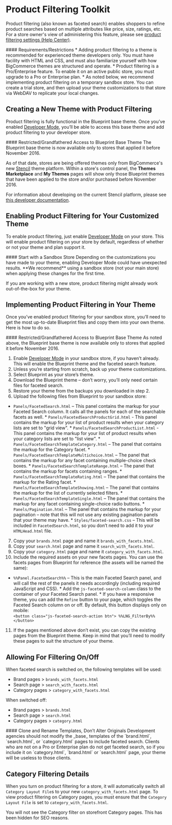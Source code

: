 # Product Filtering Toolkit

Product filtering (also known as faceted search) enables shoppers to refine product searches based on multiple attributes like price, size, ratings, etc. For a store owner's view of administering this feature, please see [product filtering settings (Help Center)](https://support.bigcommerce.com/s/article/Product-Filtering-Setting). 

<Callout type="warning">
  #### Requirements/Restrictions
  * Adding product filtering to a theme is recommended for experienced theme developers only. You must have facility with HTML and CSS, and must also familiarize yourself with how BigCommerce themes are structured and operate.
  * Product filtering is a Pro/Enterprise feature. To enable it on an active public store, you must upgrade to a Pro or Enterprise plan.
  * As noted below, we recommend implementing product filtering on a temporary sandbox store. You can create a trial store, and then upload your theme customizations to that store via WebDAV to replicate your local changes.
</Callout>
  
## Creating a New Theme with Product Filtering 

Product filtering is fully functional in the Blueprint base theme. Once you’ve enabled [Developer Mode](#blueprint-and-developer-mode), you’ll be able to access this base theme and add product filtering to your developer store.

<Callout type="warning">
 #### Restricted/Grandfathered Access to Blueprint Base Theme
 The Blueprint base theme is now available only to stores that applied it before November 2016.
</Callout>

As of that date, stores are being offered themes only from BigCommerce's new <a href="https://support.bigcommerce.com/articles/Public/The-Stencil-Theme-Platform" target="_blank">Stencil</a> theme platform. Within a store's control panel, the **Themes Marketplace** and **My Themes** pages will show only those Blueprint themes that have been applied to the store and/or purchased before November 2016. 

For information about developing on the current Stencil platform, please see <a href="https://stencil.bigcommerce.com/docs/" target="_blank">this developer documentation</a>.

## Enabling Product Filtering for Your Customized Theme 

To enable product filtering, just enable [Developer Mode](#devmode) on your store. This will enable product filtering on your store by default, regardless of whether or not your theme and plan support it.


<Callout type="warning">
  #### Start with a Sandbox Store
  Depending on the customizations you have made to your theme, enabling Developer Mode could have unexpected results. **We recommend** using a sandbox store (not your main store) when applying these changes for the first time.
</Callout>

If you are working with a new store, product filtering might already work out-of-the-box for your theme.

## Implementing Product Filtering in Your Theme 

Once you’ve enabled product filtering for your sandbox store, you’ll need to get the most up-to-date Blueprint files and copy them into your own theme. Here is how to do so.

<Callout type="warning">
  ####  Restricted/Grandfathered Access to Blueprint Base Theme
  As noted above, the Blueprint base theme is now available only to stores that applied it before November 2016.
</Callout>

1.  Enable [Developer Mode](#devmode) in your sandbox store, if you haven’t already. This will enable the Blueprint theme and the faceted search feature.
2.  Unless you’re starting from scratch, back up your theme customizations.
3.  Select Blueprint as your store’s theme. 
4.  Download the Blueprint theme – don’t worry, you’ll only need certain files for faceted search.
5.  Restore your theme from the backups you downloaded in step 2.
6.  Upload the following files from Blueprint to your sandbox store:

   *   `Panels/FacetedSearch.html` – This panel contains the markup for your Faceted Search column. It calls all the panels for each of the searchable facets as well.
    *   `Panels/FacetedSearchProductGrid.html` - This panel contains the markup for your list of product results when your category lists are set to "grid view".
    *   `Panels/FacetedSearchProductList.html` - This panel contains the markup for your list of product results when your category lists are set to "list view".
    *   `Panels/FacetedSearchTemplateCategory.html` – The panel that contains the markup for the Category facet.
    *   `Panels/FacetedSearchTemplateMultichoice.html` – The panel that contains the markup for any facet containing multiple-choice check boxes.
    *   `Panels/FacetedSearchTemplateRange.html` – The panel that contains the markup for facets containing ranges.
    *   `Panels/FacetedSearchTemplateRating.html` – The panel that contains the markup for the Rating facet.
    *   `Panels/FacetedSearchTemplateShowing.html` – The panel that contains the markup for the list of currently selected filters.
    *   `Panels/FacetedSearchTemplateSingle.html` – The panel that contains the markup for any facet containing single-choice radio buttons.
    *   `Panels/Pagination.html` – The panel that contains the markup for your pagination – note that this will not use any existing pagination panels that your theme may have.
    *   `Styles/faceted-search.css` – This will be included in `FacetedSearch.html`, so you don’t need to add it to your `HTMLHead.html` file.

7.  Copy your `brands.html` page and name it `brands_with_facets.html`.
8.  Copy your `search.html` page and name it `search_with_facets.html`.
9.  Copy your `category.html` page and name it `category_with_facets.html`.
10.  Include the required assets on your new facets pages. You can use the facets pages from Blueprint for reference (the assets will be named the same):

   *   `%%Panel.FacetedSearch%%` – This is the main Faceted Search panel, and will call the rest of the panels it needs accordingly (including required JavaScript and CSS).
    *   Add the `js-faceted-search-column` class to the container of your Faceted Search panel.
    *   If you have a responsive theme, you can add the `Refine` button to your page, which toggles the Faceted Search column on or off. By default, this button displays only on mobile:<br />
    `<button class="js-faceted-search-action btn"> %%LNG_FilterBy%% </button>`
11.  If the pages mentioned above don’t exist, you can copy the existing pages from the Blueprint theme. Keep in mind that you’ll need to modify these pages to suit the structure of your theme.

## Allowing For Filtering On/Off 

When faceted search is switched on, the following templates will be used:

*   Brand pages > `brands_with_facets.html`
*   Search page > `search_with_facets.html`
*   Category pages > `category_with_facets.html`

When switched off:

*   Brand pages > `brands.html`
*   Search page > `search.html`
*   Category pages > `category.html`

<Callout type="warning">
  #### Clone and Rename Templates, Don’t Alter Originals
  Development agencies should not modify the _base_ templates of the `brand.html`, `search.html`, or `category.html` pages to include faceted search. Clients who are not on a Pro or Enterprise plan do not get faceted search, so if you include it on `category.html`, `brand.html` or `search.html` page, your theme will be useless to those clients.
</Callout>


## Category Filtering Details 

When you turn on product filtering for a store, it will automatically switch all `Category Layout File`s to your new `category_with_facets.html` page. To view product filtering on Category pages, you must ensure that the `Category Layout File` is set to `category_with_facets.html`.

You will not see the Category filter on storefront Category pages. This has been hidden for SEO reasons.
